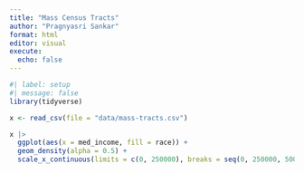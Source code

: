 ```yaml
---
title: "Mass Census Tracts"
author: "Pragnyasri Sankar"
format: html
editor: visual
execute: 
  echo: false
---
```


```r
#| label: setup
#| message: false
library(tidyverse)
```

```r
x <- read_csv(file = "data/mass-tracts.csv")
```

```r
x |>
  ggplot(aes(x = med_income, fill = race)) + 
  geom_density(alpha = 0.5) + 
  scale_x_continuous(limits = c(0, 250000), breaks = seq(0, 250000, 50000)) 
```

